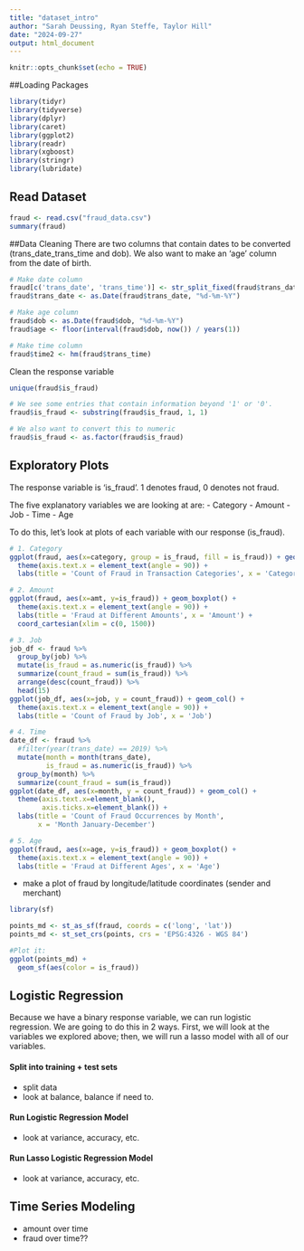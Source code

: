 ```yaml
---
title: "dataset_intro"
author: "Sarah Deussing, Ryan Steffe, Taylor Hill"
date: "2024-09-27"
output: html_document
---
```


```r
knitr::opts_chunk$set(echo = TRUE)
```

##Loading Packages
```r
library(tidyr)
library(tidyverse)
library(dplyr)
library(caret)
library(ggplot2)
library(readr)
library(xgboost)
library(stringr)
library(lubridate)
```

## Read Dataset
```r
fraud <- read.csv("fraud_data.csv")
summary(fraud)
```


##Data Cleaning
There are two columns that contain dates to be converted (trans_date_trans_time and dob). We also want to make an 'age' column from the date of birth.
```r
# Make date column
fraud[c('trans_date', 'trans_time')] <- str_split_fixed(fraud$trans_date_trans_time, " ", 2)
fraud$trans_date <- as.Date(fraud$trans_date, "%d-%m-%Y")

# Make age column
fraud$dob <- as.Date(fraud$dob, "%d-%m-%Y")
fraud$age <- floor(interval(fraud$dob, now()) / years(1))

# Make time column
fraud$time2 <- hm(fraud$trans_time)
```

Clean the response variable
```r
unique(fraud$is_fraud)

# We see some entries that contain information beyond '1' or '0'.
fraud$is_fraud <- substring(fraud$is_fraud, 1, 1)

# We also want to convert this to numeric
fraud$is_fraud <- as.factor(fraud$is_fraud)
```


## Exploratory Plots
The response variable is 'is_fraud'. 1 denotes fraud, 0 denotes not fraud.

The five explanatory variables we are looking at are:
  - Category
  - Amount
  - Job
  - Time
  - Age

To do this, let's look at plots of each variable with our response (is_fraud).

```r
# 1. Category
ggplot(fraud, aes(x=category, group = is_fraud, fill = is_fraud)) + geom_bar() +
  theme(axis.text.x = element_text(angle = 90)) +
  labs(title = 'Count of Fraud in Transaction Categories', x = 'Category') 

# 2. Amount
ggplot(fraud, aes(x=amt, y=is_fraud)) + geom_boxplot() +
  theme(axis.text.x = element_text(angle = 90)) +
  labs(title = 'Fraud at Different Amounts', x = 'Amount') + 
  coord_cartesian(xlim = c(0, 1500))

# 3. Job
job_df <- fraud %>%
  group_by(job) %>%
  mutate(is_fraud = as.numeric(is_fraud)) %>%
  summarize(count_fraud = sum(is_fraud)) %>%
  arrange(desc(count_fraud)) %>%
  head(15)
ggplot(job_df, aes(x=job, y = count_fraud)) + geom_col() +
  theme(axis.text.x = element_text(angle = 90)) +
  labs(title = 'Count of Fraud by Job', x = 'Job') 

# 4. Time
date_df <- fraud %>%
  #filter(year(trans_date) == 2019) %>%
  mutate(month = month(trans_date),
         is_fraud = as.numeric(is_fraud)) %>%
  group_by(month) %>%
  summarize(count_fraud = sum(is_fraud))
ggplot(date_df, aes(x=month, y = count_fraud)) + geom_col() +
  theme(axis.text.x=element_blank(),
        axis.ticks.x=element_blank()) +
  labs(title = 'Count of Fraud Occurrences by Month',
       x = 'Month January-December')

# 5. Age
ggplot(fraud, aes(x=age, y=is_fraud)) + geom_boxplot() +
  theme(axis.text.x = element_text(angle = 90)) +
  labs(title = 'Fraud at Different Ages', x = 'Age')
```


- make a plot of fraud by longitude/latitude coordinates (sender and merchant)
```r
library(sf)

points_md <- st_as_sf(fraud, coords = c('long', 'lat'))
points_md <- st_set_crs(points, crs = 'EPSG:4326 - WGS 84')

#Plot it:
ggplot(points_md) + 
  geom_sf(aes(color = is_fraud))
```


## Logistic Regression
Because we have a binary response variable, we can run logistic regression. We are going to do this in 2 ways. First, we will look at the variables we explored above; then, we will run a lasso model with all of our variables.

#### Split into training + test sets
- split data
- look at balance, balance if need to.

#### Run Logistic Regression Model
- look at variance, accuracy, etc.

#### Run Lasso Logistic Regression Model
- look at variance, accuracy, etc.

## Time Series Modeling
- amount over time
- fraud over time??
